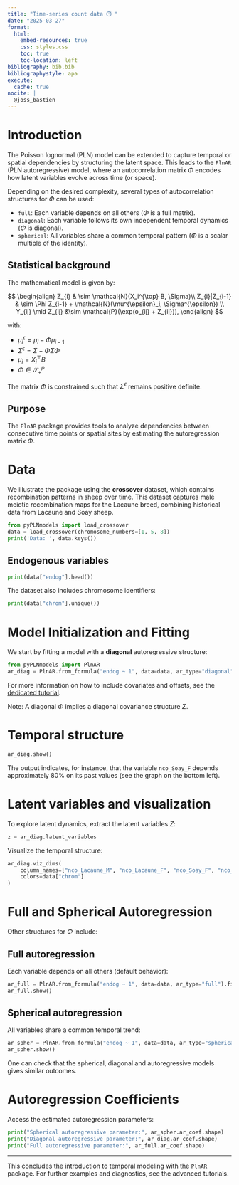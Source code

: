 ```yaml
---
title: "Time-series count data ⏱️ "
date: "2025-03-27"
format:
  html:
    embed-resources: true
    css: styles.css
    toc: true
    toc-location: left
bibliography: bib.bib
bibliographystyle: apa
execute:
  cache: true
nocite: |
  @joss_bastien
---
```


# Introduction

The Poisson lognormal (PLN) model can be extended to capture temporal or spatial dependencies by structuring the latent space. This leads to the `PlnAR` (PLN autoregressive) model, where an autocorrelation matrix $\Phi$ encodes how latent variables evolve across time (or space).

Depending on the desired complexity, several types of autocorrelation structures for $\Phi$ can be used:

- `full`: Each variable depends on all others ($\Phi$ is a full matrix).
- `diagonal`: Each variable follows its own independent temporal dynamics ($\Phi$ is diagonal).
- `spherical`: All variables share a common temporal pattern ($\Phi$ is a scalar multiple of the identity).

## Statistical background

The mathematical model is given by:

$$
\begin{align}
Z_{i} & \sim \mathcal{N}(X_i^{\top} B, \Sigma)\\
Z_{i}|Z_{i-1} &  \sim \Phi Z_{i-1} + \mathcal{N}(\mu^{\epsilon}_i, \Sigma^{\epsilon}) \\
Y_{ij} \mid Z_{ij} &\sim \mathcal{P}(\exp(o_{ij} + Z_{ij})),
\end{align}
$$

with:

- $\mu^{\epsilon}_i = \mu_i - \Phi \mu_{i-1}$
- $\Sigma^{\epsilon} = \Sigma - \Phi \Sigma \Phi$
- $\mu_i = X_i^{\top} B$
- $\Phi \in \mathcal{S}^{p}_+$

The matrix $\Phi$ is constrained such that $\Sigma^{\epsilon}$ remains positive definite.

## Purpose

The `PlnAR` package provides tools to analyze dependencies between consecutive time points or spatial sites by estimating the autoregression matrix $\Phi$.

# Data

We illustrate the package using the **crossover** dataset, which contains recombination patterns in sheep over time. This dataset captures male meiotic recombination maps for the Lacaune breed, combining historical data from Lacaune and Soay sheep.

```python
from pyPLNmodels import load_crossover
data = load_crossover(chromosome_numbers=[1, 5, 8])
print('Data: ', data.keys())
```

## Endogenous variables

```python
print(data["endog"].head())
```

The dataset also includes chromosome identifiers:

```python
print(data["chrom"].unique())
```

# Model Initialization and Fitting

We start by fitting a model with a **diagonal** autoregressive structure:

```python
from pyPLNmodels import PlnAR
ar_diag = PlnAR.from_formula("endog ~ 1", data=data, ar_type="diagonal").fit()
```

For more information on how to include covariates and offsets, see the
[dedicated tutorial](model_specifying.html).

Note: A diagonal $\Phi$ implies a diagonal covariance structure $\Sigma$.

# Temporal structure

```python
ar_diag.show()
```

The output indicates, for instance, that the variable `nco_Soay_F` depends
approximately 80% on its past values (see the graph on the bottom left).

# Latent variables and visualization

To explore latent dynamics, extract the latent variables $Z$:

```python
z = ar_diag.latent_variables
```

Visualize the temporal structure:

```python
ar_diag.viz_dims(
    column_names=["nco_Lacaune_M", "nco_Lacaune_F", "nco_Soay_F", "nco_Soay_M"],
    colors=data["chrom"]
)
```

# Full and Spherical Autoregression

Other structures for $\Phi$ include:

## Full autoregression

Each variable depends on all others (default behavior):

```python
ar_full = PlnAR.from_formula("endog ~ 1", data=data, ar_type="full").fit()
ar_full.show()
```

## Spherical autoregression

All variables share a common temporal trend:

```python
ar_spher = PlnAR.from_formula("endog ~ 1", data=data, ar_type="spherical").fit()
ar_spher.show()
```

One can check that the spherical, diagonal and autoregressive models gives similar outcomes.


# Autoregression Coefficients

Access the estimated autoregression parameters:

```python
print("Spherical autoregressive parameter:", ar_spher.ar_coef.shape)
print("Diagonal autoregressive parameter:", ar_diag.ar_coef.shape)
print("Full autoregressive parameter:", ar_full.ar_coef.shape)
```

---

This concludes the introduction to temporal modeling with the `PlnAR` package. For further examples and diagnostics, see the advanced tutorials.
